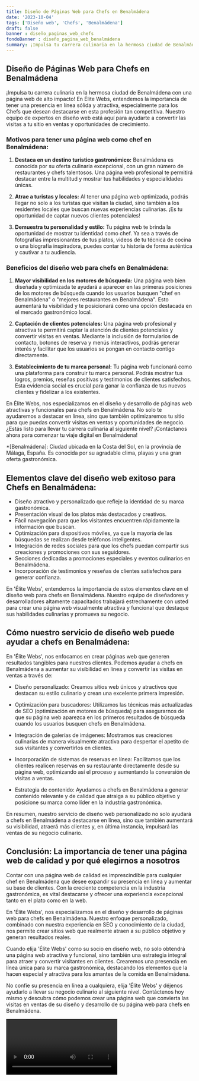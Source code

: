 ```yaml
---
title: Diseño de Páginas Web para Chefs en Benalmádena
date: '2023-10-04'
tags: ['Diseño web', 'Chefs', 'Benalmádena']
draft: false
banner : diseño_paginas_web_chefs
fondoBanner : diseño_pagina_web_benalmádena
summary: ¡Impulsa tu carrera culinaria en la hermosa ciudad de Benalmádena con una página web de alto impacto! En Élite Webs, entendemos la importancia de tener una presencia en línea sólida y atractiva, especialmente para los Chefs que desean destacarse en esta profesión tan competitiva. Nuestro equipo de expertos en diseño web está aquí para ayudarte a convertir las visitas a tu sitio en ventas y oportunidades de crecimiento.
---
```


## Diseño de Páginas Web para Chefs en Benalmádena

¡Impulsa tu carrera culinaria en la hermosa ciudad de Benalmádena con una página web de alto impacto! En Élite Webs, entendemos la importancia de tener una presencia en línea sólida y atractiva, especialmente para los Chefs que desean destacarse en esta profesión tan competitiva. Nuestro equipo de expertos en diseño web está aquí para ayudarte a convertir las visitas a tu sitio en ventas y oportunidades de crecimiento.

### Motivos para tener una página web como chef en Benalmádena:

1. **Destaca en un destino turístico gastronómico:** Benalmádena es conocida por su oferta culinaria excepcional, con un gran número de restaurantes y chefs talentosos. Una página web profesional te permitirá destacar entre la multitud y mostrar tus habilidades y especialidades únicas.

2. **Atrae a turistas y locales:** Al tener una página web optimizada, podrás llegar no solo a los turistas que visitan la ciudad, sino también a los residentes locales que buscan nuevas experiencias culinarias. ¡Es tu oportunidad de captar nuevos clientes potenciales!

3. **Demuestra tu personalidad y estilo:** Tu página web te brinda la oportunidad de mostrar tu identidad como chef. Ya sea a través de fotografías impresionantes de tus platos, videos de tu técnica de cocina o una biografía inspiradora, puedes contar tu historia de forma auténtica y cautivar a tu audiencia.

### Beneficios del diseño web para chefs en Benalmádena:

1. **Mayor visibilidad en los motores de búsqueda:** Una página web bien diseñada y optimizada te ayudará a aparecer en las primeras posiciones de los motores de búsqueda cuando los usuarios busquen "chef en Benalmádena" o "mejores restaurantes en Benalmádena". Esto aumentará tu visibilidad y te posicionará como una opción destacada en el mercado gastronómico local.

2. **Captación de clientes potenciales:** Una página web profesional y atractiva te permitirá captar la atención de clientes potenciales y convertir visitas en ventas. Mediante la inclusión de formularios de contacto, botones de reserva y menús interactivos, podrás generar interés y facilitar que los usuarios se pongan en contacto contigo directamente.

3. **Establecimiento de tu marca personal:** Tu página web funcionará como una plataforma para construir tu marca personal. Podrás mostrar tus logros, premios, reseñas positivas y testimonios de clientes satisfechos. Esta evidencia social es crucial para ganar la confianza de tus nuevos clientes y fidelizar a los existentes.

En Élite Webs, nos especializamos en el diseño y desarrollo de páginas web atractivas y funcionales para chefs en Benalmádena. No solo te ayudaremos a destacar en línea, sino que también optimizaremos tu sitio para que puedas convertir visitas en ventas y oportunidades de negocio. ¿Estás listo para llevar tu carrera culinaria al siguiente nivel? ¡Contáctanos ahora para comenzar tu viaje digital en Benalmádena!

*[Benalmádena]: Ciudad ubicada en la Costa del Sol, en la provincia de Málaga, España. Es conocida por su agradable clima, playas y una gran oferta gastronómica.

<GifSeo />

<Cta />

## Elementos clave del diseño web exitoso para Chefs en Benalmádena:

- Diseño atractivo y personalizado que refleje la identidad de su marca gastronómica.
- Presentación visual de los platos más destacados y creativos.
- Fácil navegación para que los visitantes encuentren rápidamente la información que buscan.
- Optimización para dispositivos móviles, ya que la mayoría de las búsquedas se realizan desde teléfonos inteligentes.
- Integración de redes sociales para que los chefs puedan compartir sus creaciones y promociones con sus seguidores.
- Secciones dedicadas a promociones especiales y eventos culinarios en Benalmádena.
- Incorporación de testimonios y reseñas de clientes satisfechos para generar confianza.

En 'Élite Webs', entendemos la importancia de estos elementos clave en el diseño web para chefs en Benalmádena. Nuestro equipo de diseñadores y desarrolladores altamente capacitados trabajará estrechamente con usted para crear una página web visualmente atractiva y funcional que destaque sus habilidades culinarias y promueva su negocio.

## Cómo nuestro servicio de diseño web puede ayudar a chefs en Benalmádena:

En 'Élite Webs', nos enfocamos en crear páginas web que generen resultados tangibles para nuestros clientes. Podemos ayudar a chefs en Benalmádena a aumentar su visibilidad en línea y convertir las visitas en ventas a través de:

- Diseño personalizado: Creamos sitios web únicos y atractivos que destacan su estilo culinario y crean una excelente primera impresión.

- Optimización para buscadores: Utilizamos las técnicas más actualizadas de SEO (optimización en motores de búsqueda) para asegurarnos de que su página web aparezca en los primeros resultados de búsqueda cuando los usuarios busquen chefs en Benalmádena.

- Integración de galerías de imágenes: Mostramos sus creaciones culinarias de manera visualmente atractiva para despertar el apetito de sus visitantes y convertirlos en clientes.

- Incorporación de sistemas de reservas en línea: Facilitamos que los clientes realicen reservas en su restaurante directamente desde su página web, optimizando así el proceso y aumentando la conversión de visitas a ventas.

- Estrategia de contenido: Ayudamos a chefs en Benalmádena a generar contenido relevante y de calidad que atraiga a su público objetivo y posicione su marca como líder en la industria gastronómica.

En resumen, nuestro servicio de diseño web personalizado no solo ayudará a chefs en Benalmádena a destacarse en línea, sino que también aumentará su visibilidad, atraerá más clientes y, en última instancia, impulsará las ventas de su negocio culinario.

## Conclusión: La importancia de tener una página web de calidad y por qué elegirnos a nosotros

Contar con una página web de calidad es imprescindible para cualquier chef en Benalmádena que desee expandir su presencia en línea y aumentar su base de clientes. Con la creciente competencia en la industria gastronómica, es vital destacarse y ofrecer una experiencia excepcional tanto en el plato como en la web.

En 'Élite Webs', nos especializamos en el diseño y desarrollo de páginas web para chefs en Benalmádena. Nuestro enfoque personalizado, combinado con nuestra experiencia en SEO y conocimiento de la ciudad, nos permite crear sitios web que realmente atraen a su público objetivo y generan resultados reales.

Cuando elija 'Élite Webs' como su socio en diseño web, no solo obtendrá una página web atractiva y funcional, sino también una estrategia integral para atraer y convertir visitantes en clientes. Crearemos una presencia en línea única para su marca gastronómica, destacando los elementos que la hacen especial y atractiva para los amantes de la comida en Benalmádena.

No confíe su presencia en línea a cualquiera, elija 'Élite Webs' y déjenos ayudarlo a llevar su negocio culinario al siguiente nivel. Contáctenos hoy mismo y descubra cómo podemos crear una página web que convierta las visitas en ventas de su diseño y desarrollo de su página web para chefs en Benalmádena.

<Video />

<CtaBot job='Chefs' city='Benalmádena'/>

<Gmaps query='Benalmádena+españa+maps' />